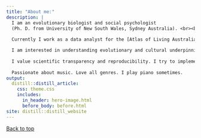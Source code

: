 ```yaml
---
title: "About me:"
description: |
  I am an evolutionary biologist and social psychologist
  (Ph. D. from University of New South Wales, Sydney Australia). <br><br>
  
  Currently I work as a data analyst for the [Atlas of Living Australia](https://www.ala.org.au/). <br><br>

  I am interested in understanding evolutionary and cultural underpinnings of human behaviour; in particular, sexist attitudes and behaviours. I published a few papers on this at one point. <br><br>
  
  I value scientific transparency and reproducibility. I try to implement these practices as much as I can. <br><br>
  
  Passionate about music. Love all genres. I play piano sometimes.
output:
  distill::distill_article:
    css: theme.css
    includes:
      in_header: hero-image.html
      before_body: before.html
site: distill::distill_website
---
```


<a href = "#top">Back to top</a>

